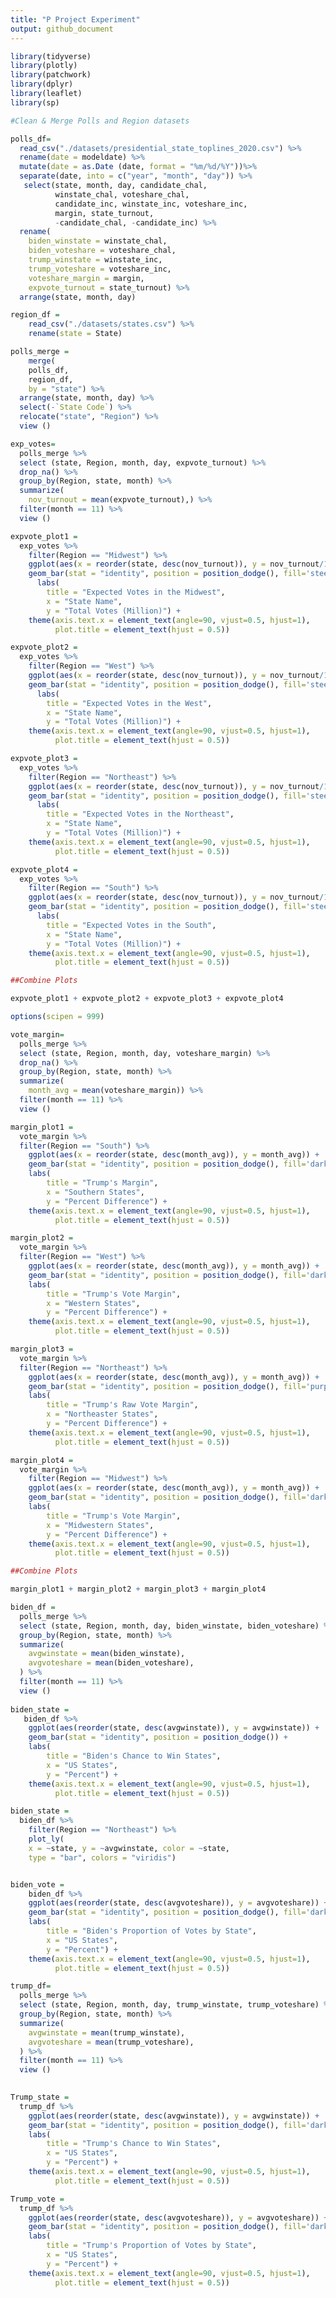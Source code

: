 ```yaml
---
title: "P Project Experiment"
output: github_document
---
```


```r
library(tidyverse)
library(plotly)
library(patchwork)
library(dplyr)
library(leaflet)
library(sp)
```

```r

#Clean & Merge Polls and Region datasets 

polls_df=
  read_csv("./datasets/presidential_state_toplines_2020.csv") %>%
  rename(date = modeldate) %>% 
  mutate(date = as.Date (date, format = "%m/%d/%Y"))%>% 
  separate(date, into = c("year", "month", "day")) %>%  
   select(state, month, day, candidate_chal,
          winstate_chal, voteshare_chal,
          candidate_inc, winstate_inc, voteshare_inc, 
          margin, state_turnout,
          -candidate_chal, -candidate_inc) %>% 
  rename(
    biden_winstate = winstate_chal, 
    biden_voteshare = voteshare_chal,
    trump_winstate = winstate_inc, 
    trump_voteshare = voteshare_inc, 
    voteshare_margin = margin,
    expvote_turnout = state_turnout) %>% 
  arrange(state, month, day)

region_df = 
    read_csv("./datasets/states.csv") %>% 
    rename(state = State)  

polls_merge =
    merge(
    polls_df,
    region_df,
    by = "state") %>% 
  arrange(state, month, day) %>% 
  select(-`State Code`) %>% 
  relocate("state", "Region") %>% 
  view ()
```


```r

exp_votes=
  polls_merge %>% 
  select (state, Region, month, day, expvote_turnout) %>% 
  drop_na() %>% 
  group_by(Region, state, month) %>%     
  summarize(
    nov_turnout = mean(expvote_turnout),) %>% 
  filter(month == 11) %>% 
  view ()

expvote_plot1 = 
  exp_votes %>%
    filter(Region == "Midwest") %>% 
    ggplot(aes(x = reorder(state, desc(nov_turnout)), y = nov_turnout/1000000)) +
    geom_bar(stat = "identity", position = position_dodge(), fill='steelblue') +
      labs(
        title = "Expected Votes in the Midwest", 
        x = "State Name", 
        y = "Total Votes (Million)") +
    theme(axis.text.x = element_text(angle=90, vjust=0.5, hjust=1),
          plot.title = element_text(hjust = 0.5))

expvote_plot2 = 
  exp_votes %>%
    filter(Region == "West") %>% 
    ggplot(aes(x = reorder(state, desc(nov_turnout)), y = nov_turnout/1000000)) +
    geom_bar(stat = "identity", position = position_dodge(), fill='steelblue') +
      labs(
        title = "Expected Votes in the West", 
        x = "State Name", 
        y = "Total Votes (Million)") +
    theme(axis.text.x = element_text(angle=90, vjust=0.5, hjust=1),
          plot.title = element_text(hjust = 0.5))

expvote_plot3 = 
  exp_votes %>%
    filter(Region == "Northeast") %>% 
    ggplot(aes(x = reorder(state, desc(nov_turnout)), y = nov_turnout/1000000)) +
    geom_bar(stat = "identity", position = position_dodge(), fill='steelblue') +
      labs(
        title = "Expected Votes in the Northeast", 
        x = "State Name", 
        y = "Total Votes (Million)") +
    theme(axis.text.x = element_text(angle=90, vjust=0.5, hjust=1),
          plot.title = element_text(hjust = 0.5))

expvote_plot4 = 
  exp_votes %>%
    filter(Region == "South") %>% 
    ggplot(aes(x = reorder(state, desc(nov_turnout)), y = nov_turnout/1000000)) +
    geom_bar(stat = "identity", position = position_dodge(), fill='steelblue') +
      labs(
        title = "Expected Votes in the South", 
        x = "State Name", 
        y = "Total Votes (Million)") +
    theme(axis.text.x = element_text(angle=90, vjust=0.5, hjust=1),
          plot.title = element_text(hjust = 0.5))

##Combine Plots

expvote_plot1 + expvote_plot2 + expvote_plot3 + expvote_plot4

options(scipen = 999)
```

```r

vote_margin=
  polls_merge %>% 
  select (state, Region, month, day, voteshare_margin) %>% 
  drop_na() %>% 
  group_by(Region, state, month) %>%     
  summarize(
    month_avg = mean(voteshare_margin)) %>% 
  filter(month == 11) %>% 
  view ()

margin_plot1 = 
  vote_margin %>%
  filter(Region == "South") %>% 
    ggplot(aes(x = reorder(state, desc(month_avg)), y = month_avg)) +
    geom_bar(stat = "identity", position = position_dodge(), fill='dark green') +
    labs(
        title = "Trump's Margin", 
        x = "Southern States", 
        y = "Percent Difference") +
    theme(axis.text.x = element_text(angle=90, vjust=0.5, hjust=1),
          plot.title = element_text(hjust = 0.5))

margin_plot2 = 
  vote_margin %>%
  filter(Region == "West") %>% 
    ggplot(aes(x = reorder(state, desc(month_avg)), y = month_avg)) +
    geom_bar(stat = "identity", position = position_dodge(), fill='dark blue') +
    labs(
        title = "Trump's Vote Margin", 
        x = "Western States", 
        y = "Percent Difference") +
    theme(axis.text.x = element_text(angle=90, vjust=0.5, hjust=1),
          plot.title = element_text(hjust = 0.5))

margin_plot3 = 
  vote_margin %>%
  filter(Region == "Northeast") %>% 
    ggplot(aes(x = reorder(state, desc(month_avg)), y = month_avg)) +
    geom_bar(stat = "identity", position = position_dodge(), fill='purple') +
    labs(
        title = "Trump's Raw Vote Margin", 
        x = "Northeaster States", 
        y = "Percent Difference") +
    theme(axis.text.x = element_text(angle=90, vjust=0.5, hjust=1),
          plot.title = element_text(hjust = 0.5))

margin_plot4 = 
  vote_margin %>%
    filter(Region == "Midwest") %>% 
    ggplot(aes(x = reorder(state, desc(month_avg)), y = month_avg)) +
    geom_bar(stat = "identity", position = position_dodge(), fill='dark red') +
    labs(
        title = "Trump's Vote Margin", 
        x = "Midwestern States", 
        y = "Percent Difference") +
    theme(axis.text.x = element_text(angle=90, vjust=0.5, hjust=1),
          plot.title = element_text(hjust = 0.5))

##Combine Plots 

margin_plot1 + margin_plot2 + margin_plot3 + margin_plot4

```


```r

biden_df = 
  polls_merge %>% 
  select (state, Region, month, day, biden_winstate, biden_voteshare) %>% 
  group_by(Region, state, month) %>%     
  summarize(
    avgwinstate = mean(biden_winstate),
    avgvoteshare = mean(biden_voteshare),
  ) %>% 
  filter(month == 11) %>% 
  view ()
  
biden_state = 
   biden_df %>%
    ggplot(aes(reorder(state, desc(avgwinstate)), y = avgwinstate)) +
    geom_bar(stat = "identity", position = position_dodge()) +
    labs(
        title = "Biden's Chance to Win States", 
        x = "US States", 
        y = "Percent") +
    theme(axis.text.x = element_text(angle=90, vjust=0.5, hjust=1),
          plot.title = element_text(hjust = 0.5))

biden_state = 
  biden_df %>%
    filter(Region == "Northeast") %>% 
    plot_ly(
    x = ~state, y = ~avgwinstate, color = ~state, 
    type = "bar", colors = "viridis")


biden_vote = 
    biden_df %>%
    ggplot(aes(reorder(state, desc(avgvoteshare)), y = avgvoteshare)) +
    geom_bar(stat = "identity", position = position_dodge(), fill='dark blue') +
    labs(
        title = "Biden's Proportion of Votes by State", 
        x = "US States", 
        y = "Percent") +
    theme(axis.text.x = element_text(angle=90, vjust=0.5, hjust=1),
          plot.title = element_text(hjust = 0.5)) 

```


```r

trump_df=
  polls_merge %>% 
  select (state, Region, month, day, trump_winstate, trump_voteshare) %>% 
  group_by(Region, state, month) %>%     
  summarize(
    avgwinstate = mean(trump_winstate),
    avgvoteshare = mean(trump_voteshare),
  ) %>% 
  filter(month == 11) %>% 
  view ()
  

Trump_state = 
  trump_df %>%
    ggplot(aes(reorder(state, desc(avgwinstate)), y = avgwinstate)) +
    geom_bar(stat = "identity", position = position_dodge(), fill='dark red') +
    labs(
        title = "Trump's Chance to Win States", 
        x = "US States", 
        y = "Percent") +
    theme(axis.text.x = element_text(angle=90, vjust=0.5, hjust=1),
          plot.title = element_text(hjust = 0.5))

Trump_vote = 
  trump_df %>%
    ggplot(aes(reorder(state, desc(avgvoteshare)), y = avgvoteshare)) +
    geom_bar(stat = "identity", position = position_dodge(), fill='dark red') +
    labs(
        title = "Trump's Proportion of Votes by State", 
        x = "US States", 
        y = "Percent") +
    theme(axis.text.x = element_text(angle=90, vjust=0.5, hjust=1),
          plot.title = element_text(hjust = 0.5))
```

```r

```



